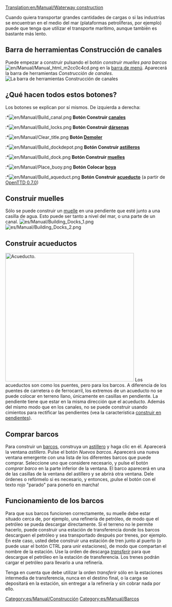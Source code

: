 [[Translation:en/Manual/Waterway construction]]
{{es/Manual/Tabla de contenido}}

Cuando quiera transportar grandes cantidades de cargas o si las industrias se encuentran en el medio del mar (plataformas petrolíferas, por ejemplo) puede que tenga que utilizar el transporte marítimo, aunque también es bastante más lento.

==Barra de herramientas Construcción de canales==
Puede empezar a construir pulsando el botón ''construir muelles para barcos'' [[File:en/Manual/Manual html m2cc0c4cd.png]] en la [[es/Manual/Interfaz del juego#la-barra-de-menu|barra de menú]]. Aparecerá la barra de herramientas ''Construcción de canales''.
[[File:es/Manual/Dock toolbar.png|center|frame|La barra de herramientas ''Construcción de canales'']]

==¿Qué hacen todos estos botones?==
Los botones se explican por sí mismos. De izquierda a derecha:
:*[[File:en/Manual/Build canal.png]] '''Botón Construir [[es/Manual/Muelles|canales]]'''
:*[[File:en/Manual/Build locks.png]] '''Botón Construir [[es/Manual/Muelles|dársenas]]'''
:*[[File:en/Manual/Clear title.png]] '''Botón [[es/Manual/Paisaje|Demoler]]'''
:*[[File:en/Manual/Build dockdepot.png]] '''Botón Construir [[es/Manual/Depósitos|astilleros]]'''
:*[[File:en/Manual/Build dock.png]] '''Botón Construir [[es/Manual/Muelles|muelles]]'''
:*[[File:en/Manual/Place buoy.png]] '''Botón Colocar [[es/Boyas|boya]]'''
:*[[File:en/Manual/Build aqueduct.png]] '''Botón Construir [[#construir-acueductos|acueducto]]''' (a partir de [[es/OpenTTD 0.7.0|OpenTTD 0.7.0]])

==Construir muelles==
Sólo se puede construir un [[es/Manual/Muelles|muelle]] en una pendiente que esté junto a una casilla de agua. Esto puede ser tanto a nivel del mar, o una parte de un canal.
[[File:es/Manual/Building Docks 1.png|left]] [[File:es/Manual/Building Docks 2.png]]

==Construir acueductos==
[[File:en/Manual/Aqueduct.png|thumb|400px|Acueducto.]]
Los acueductos son como los puentes, pero para los barcos. A diferencia de los puentes de carretera o de ferrocarril, los extremos de un acueducto no se puede colocar en terreno llano, únicamente en casillas en pendiente. La pendiente tiene que estar en la misma dirección que el acueducto. Además del mismo modo que en los canales, no se puede construir usando cimientos para rectificar las pendientes (vea la característica [[es/Archive/Manual/Settings/Construir en pendientes|construir en pendientes]]).<br style="clear:both;">

==Comprar barcos==
Para construir un [[es/Manual/Barcos|barcos]], construya un [[es/Manual/Depósitos|astillero]] y haga clic en él. Aparecerá la ventana ''astillero''. Pulse el botón ''Nuevos barcos''. Aparecerá una nueva ventana emergente con una lista de los diferentes barcos que puede comprar. Seleccione uno que considere necesario, y pulse el botón ''comprar barco'' en la parte inferior de la ventana. El barco aparecerá en una de las casillas de la ventana del astillero y se abrirá otra ventana. Dele órdenes o refórmelo si es necesario, y entonces, ¡pulse el botón con el texto rojo "parado" para ponerlo en marcha!

==Funcionamiento de los barcos==
Para que sus barcos funcionen correctamente, su muelle debe estar situado cerca de, por ejemplo, una refinería de petróleo, de modo que el petróleo se pueda descargar directamente. Si el terreno no le permite hacerlo, puede construir una estación de transferencia donde los barcos descarguen el petróleo y sea transportado después por trenes, por ejemplo. En este caso, usted debe construir una estación de tren junto al puerto (o puede usar el botón CTRL para unir estaciones), de modo que compartan el nombre de la estación. Use la orden de descarga ''[[es/Manual/Órdenes#transferir|transferir]]'' para que descargue el petróleo en la estación de transferencia. Los trenes podrán cargar el petróleo para llevarlo a una refinería.

Tenga en cuenta que debe utilizar la orden ''transferir'' sólo en la estaciones intermedia de transferencia, nunca en el destino final, o la carga se depositará en la estación, sin entregar a la refinería y sin cobrar nada por ello.

[[Category:es/Manual/Construcción]]
[[Category:es/Manual/Barcos]]